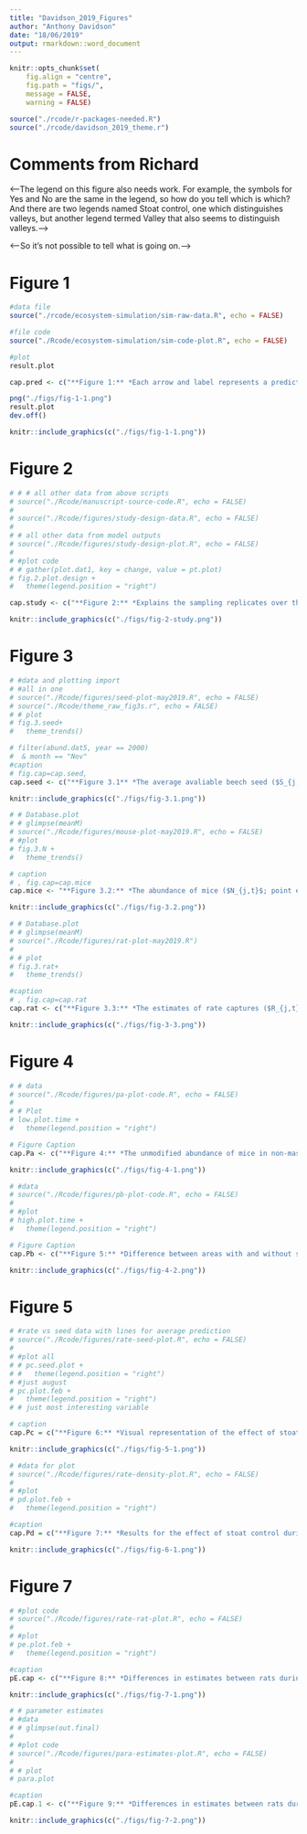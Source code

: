 ```yaml
---
title: "Davidson_2019_Figures"
author: "Anthony Davidson"
date: "18/06/2019"
output: rmarkdown::word_document
---
```


```r
knitr::opts_chunk$set(
	fig.align = "centre",
	fig.path = "figs/",
	message = FALSE,
	warning = FALSE)

source("./rcode/r-packages-needed.R")
source("./rcode/davidson_2019_theme.r")
```

# Comments from Richard

<--The legend on this figure also needs work. For example, the symbols for Yes and No are the same in the legend, so how do you tell which is which? And there are two legends named Stoat control, one which distinguishes valleys, but another legend termed Valley that also seems to distinguish valleys.-->

<--So it’s not possible to tell what is going on.-->

# Figure 1

```r
#data file
source("./rcode/ecosystem-simulation/sim-raw-data.R", echo = FALSE)

#file code
source("./Rcode/ecosystem-simulation/sim-code-plot.R", echo = FALSE)

#plot
result.plot

cap.pred <- c("**Figure 1:** *Each arrow and label represents a prediction we tested (Prediction B to D). Each prediction represents a collection of previous studies that have suggested how mouse populations may respond to seed availability in the presence or absence of stoats. A) during the years when no seed is available (non-mast years; Panel A); B) at the peak of mouse abundance (winter or spring); C) the season when mice populations are responding rapidly to increasing seed abundance (summer to winter in mast years; Panel B); D) when mouse abundance declines (spring to summer; Panel B).  The top panel represents the average seed availability cycle in New Zealand Native Beech Forests between non-mast (no shading) and mast years (shaded grey). The bottom panel represents the expected response of mouse abundance ($N_{j,t}$) to the variation in seed availability ($Seed_{j,t}) above where solid yellow symbols represent locations where stoats are un-controlled*")

png("./figs/fig-1-1.png")
result.plot
dev.off()
```

```r
knitr::include_graphics(c("./figs/fig-1-1.png"))
```

# Figure 2

```r
# # # all other data from above scripts
# source("./Rcode/manuscript-source-code.R", echo = FALSE)
# 
# source("./Rcode/figures/study-design-data.R", echo = FALSE)
# 
# # all other data from model outputs
# source("./Rcode/figures/study-design-plot.R", echo = FALSE)
# 
# #plot code
# # gather(plot.dat1, key = change, value = pt.plot)
# fig.2.plot.design +
#   theme(legend.position = "right")

cap.study <- c("**Figure 2:** *Explains the sampling replicates over the duration of our study. Each point represents a trip where the length of our study is on the x-axis (time) and whether the area had stoat controlled conducted or not on the y-axis. Yellow points represent populations within the Eglinton Valley and black points are located in the Hollyford Valley. The dashed lines and large points represents the time during which each experimental manipulation was carried out. The background dots represent each individual replicate (independent populations). Points are jittered slightly (0.2) so replicates can be observed. Squares represent replicates *without?* rat removal and diamonds represent replications with rat removal undertaken.*")
```

```r
knitr::include_graphics(c("./figs/fig-2-study.png"))
```

# Figure 3

```r
# #data and plotting import
# #all in one
# source("./Rcode/figures/seed-plot-may2019.R", echo = FALSE)
# source("./Rcode/theme_raw_fig3s.r", echo = FALSE)
# # plot
# fig.3.seed+
#   theme_trends()

# filter(abund.dat5, year == 2000)
#  & month == "Nov"
#caption
# fig.cap=cap.seed,
cap.seed <- c("**Figure 3.1** *The average avaliable beech seed ($S_{j,t}$; point estimates) collected each season during the study period (Autumn 1999 to Winter 2004). The shape distinguishes the two valleys apart (triangle = Eglinton Valley, circle = Hollyford Valley) and solid symbols represent cases where stoats are uncontrolled and hollow in valleys with stoat removal.*")

```

```r
knitr::include_graphics(c("./figs/fig-3.1.png"))
```

```r
# # Database.plot
# # glimpse(meanM)
# source("./Rcode/figures/mouse-plot-may2019.R", echo = FALSE)
# #plot
# fig.3.N +
#   theme_trends()

# caption
# , fig.cap=cap.mice
cap.mice <- "**Figure 3.2:** *The abundance of mice ($N_{j,t}$; point estimates) collected each trip during the study period (Autumn 1999 to Winter 2004). The shape distinguishes the two valleys apart (triangle = Eglinton Valley, circle = Hollyford Valley) and solid symbols represent cases where stoats are uncontrolled and hollow in valleys with stoat removal.*"
```

```r
knitr::include_graphics(c("./figs/fig-3.2.png"))
```

```r
# # Database.plot
# # glimpse(meanM)
# source("./Rcode/figures/rat-plot-may2019.R")
# 
# # plot
# fig.3.rat+
#   theme_trends()

#caption
# , fig.cap=cap.rat
cap.rat <- c("**Figure 3.3:** *The estimates of rate captures ($R_{j,t}$; point estimates) collected each trip during the study period (Autumn 1999 to Winter 2004). The shape of each point distinguishes the two valleys (triangle = Eglinton Valley, circle = Hollyford Valley) and solid symbols represent cases where stoats are uncontrolled and hollow in valleys with stoat removal.*")
```

```r
knitr::include_graphics(c("./figs/fig-3-3.png"))
```

# Figure 4

```r
# # data
# source("./Rcode/figures/pa-plot-code.R", echo = FALSE)
# 
# # Plot
# low.plot.time +
#   theme(legend.position = "right")

# Figure Caption
cap.Pa <- c("**Figure 4:** *The unmodified abundance of mice in non-mast years (2001, 2003, 2004). The shape difference distinguishes the two valleys (triangle = Eglinton Valley, circle = Hollyford Valley), the yellow symbols represent cases where stoats are present and absent at points with black symbols and the solid symbols represent cases where rats are present and removed at points with hollow symbols.*")
```

```r
knitr::include_graphics(c("./figs/fig-4-1.png"))
```

```r
# #data
# source("./Rcode/figures/pb-plot-code.R", echo = FALSE)
# 
# #plot
# high.plot.time +
#   theme(legend.position = "right")

# Figure Caption
cap.Pb <- c("**Figure 5:** *Difference between areas with and without stoat control at peak mouse abundance. The shape distinguishes the two valleys (triangle = Eglinton Valley, circle = Hollyford Valley). The yellow symbols represent cases where stoats are present and absent at points with black symbols and the solid symbols represent cases where rats are present and removed at points with hollow symbols.*")

```

```r
knitr::include_graphics(c("./figs/fig-4-2.png"))
```

# Figure 5

```r
# #rate vs seed data with lines for average prediction
# source("./Rcode/figures/rate-seed-plot.R", echo = FALSE)
# 
# #plot all
# # pc.seed.plot +
# #   theme(legend.position = "right")
# #just august
# pc.plot.feb +
#   theme(legend.position = "right")
# # just most interesting variable

# caption
cap.Pc = c("**Figure 6:** *Visual representation of the effect of stoat control on the rate of increase in mice during the increasing seedfall (Autumn to Winter; **Prediction C**). The left column represents the untransformed estimates of seed $Seed_t$ (a), mouse density $N_{t-1}$ (b) and MNA of rats $R_{t}$ (c) in relation to rate of increase ($r_{j,t}$). The right-hand column is the corresponding parameter estimate from the population model. The shape difference distinguishes the two valleys (triangle = Eglinton Valley, circle = Hollyford Valley) and the solid symbols represent cases where stoats are present and absent at points with hollow symbols.*")
```

```r
knitr::include_graphics(c("./figs/fig-5-1.png"))
```

```r
# #data for plot
# source("./Rcode/figures/rate-density-plot.R", echo = FALSE)
# 
# #plot
# pd.plot.feb +
#   theme(legend.position = "right")

#caption
cap.Pd = c("**Figure 7:** *Results for the effect of stoat control during the decreasing seasons (Spring to Summer; prediction three). The left column represents the untransformed estimates of seed $S_{j,t}$ (a), mouse density $N_{t-1}$ (b) and MNA of rats $R_{t-1}$ (c) in relation to rate of increase ($r_{j,t}$). The right-hand column is the corresponding parameter estimate from the population model. The shape difference distinguishes the two valleys (triangle = Eglinton Valley (E), circle = Hollyford Valley) and the solid symbols represent cases where stoats are present and absent at points with hollow symbols. Parameter estimates (d,e,f) represent the differences in stoat control between valleys (left; hollow triangle) and within valley (right; hollow circle).*")

```

```r
knitr::include_graphics(c("./figs/fig-6-1.png"))
```

# Figure 7

```r
# #plot code
# source("./Rcode/figures/rate-rat-plot.R", echo = FALSE)
# 
# #plot
# pe.plot.feb +
#   theme(legend.position = "right")

#caption
pE.cap <- c("**Figure 8:** *Differences in estimates between rats during each season of mice dynamics.*")
```

```r
knitr::include_graphics(c("./figs/fig-7-1.png"))
```

```r
# # parameter estimates
# #data
# # glimpse(out.final)
# 
# #plot code
# source("./Rcode/figures/para-estimates-plot.R", echo = FALSE)
# 
# # plot
# para.plot

#caption
pE.cap.1 <- c("**Figure 9:** *Differences in estimates between rats during each season of mice dynamics.*")

```

```r
knitr::include_graphics(c("./figs/fig-7-2.png"))
```

